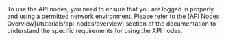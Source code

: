 <Tip>
To use the API nodes, you need to ensure that you are logged in properly and using a permitted network environment. Please refer to the [API Nodes Overview](/tutorials/api-nodes/overview) section of the documentation to understand the specific requirements for using the API nodes.
</Tip>